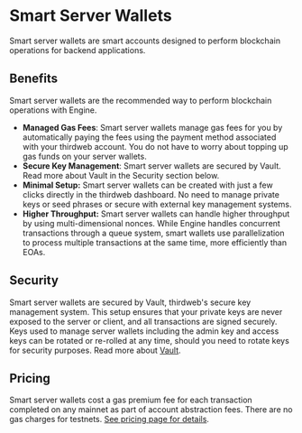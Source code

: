 # Smart Server Wallets

Smart server wallets are smart accounts designed to perform blockchain operations for backend applications.

## Benefits

Smart server wallets are the recommended way to perform blockchain operations with Engine.

- **Managed Gas Fees**: Smart server wallets manage gas fees for you by automatically paying the fees using the payment method associated with your thirdweb account. You do not have to worry about topping up 
gas funds on your server wallets. 
- **Secure Key Management**: Smart server wallets are secured by Vault. Read more about Vault in the Security section below.
- **Minimal Setup:** Smart server wallets can be created with just a few clicks directly in the thirdweb dashboard. No need to manage private keys or seed phrases or secure with external key management systems.
- **Higher Throughput:** Smart server wallets can handle higher throughput by using multi-dimensional nonces. While Engine handles concurrent transactions through a queue system, smart wallets use parallelization to process multiple transactions at the same time, more efficiently than EOAs.

## Security

Smart server wallets are secured by Vault, thirdweb's secure key management system. This setup ensures that your private keys are never exposed to the server or client, and all transactions are signed securely.
Keys used to manage server wallets including the admin key and access keys can be rotated or re-rolled at any time, should you need to rotate keys for security purposes. Read more about [Vault](/vault).


## Pricing

Smart server wallets cost a gas premium fee for each transaction completed on any mainnet as part of account abstraction fees. There are no gas charges for testnets. 
[See pricing page for details](https://thirdweb.com/pricing).

